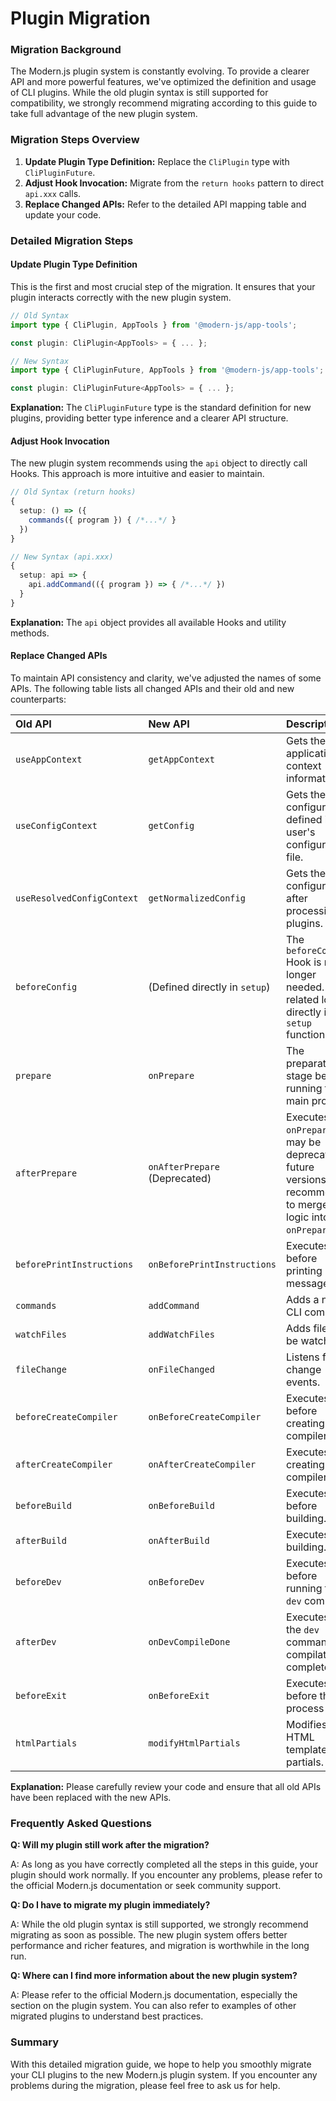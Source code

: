 # Plugin Migration

### Migration Background

The Modern.js plugin system is constantly evolving.  To provide a clearer API and more powerful features, we've optimized the definition and usage of CLI plugins.  While the old plugin syntax is still supported for compatibility, we strongly recommend migrating according to this guide to take full advantage of the new plugin system.

### Migration Steps Overview

1.  **Update Plugin Type Definition:** Replace the `CliPlugin` type with `CliPluginFuture`.
2.  **Adjust Hook Invocation:** Migrate from the `return hooks` pattern to direct `api.xxx` calls.
3.  **Replace Changed APIs:** Refer to the detailed API mapping table and update your code.

### Detailed Migration Steps

#### Update Plugin Type Definition

This is the first and most crucial step of the migration. It ensures that your plugin interacts correctly with the new plugin system.

```typescript
// Old Syntax
import type { CliPlugin, AppTools } from '@modern-js/app-tools';

const plugin: CliPlugin<AppTools> = { ... };

// New Syntax
import type { CliPluginFuture, AppTools } from '@modern-js/app-tools';

const plugin: CliPluginFuture<AppTools> = { ... };
```

**Explanation:** The `CliPluginFuture` type is the standard definition for new plugins, providing better type inference and a clearer API structure.

#### Adjust Hook Invocation

The new plugin system recommends using the `api` object to directly call Hooks. This approach is more intuitive and easier to maintain.

```typescript
// Old Syntax (return hooks)
{
  setup: () => ({
    commands({ program }) { /*...*/ }
  })
}

// New Syntax (api.xxx)
{
  setup: api => {
    api.addCommand(({ program }) => { /*...*/ })
  }
}
```

**Explanation:** The `api` object provides all available Hooks and utility methods.

#### Replace Changed APIs

To maintain API consistency and clarity, we've adjusted the names of some APIs. The following table lists all changed APIs and their old and new counterparts:

| Old API                 | New API                      | Description                                                                                                                                                                                                                                                                                                                                                          |
| :----------------------- | :---------------------------- | :-------------------------------------------------------------------------------------------------------------------------------------------------------------------------------------------------------------------------------------------------------------------------------------------------------------------------------------------------------------------- |
| `useAppContext`          | `getAppContext`               | Gets the application context information.                                                                                                                                                                                                                                                                                                                                       |
| `useConfigContext`       | `getConfig`                  | Gets the configuration defined in the user's configuration file.                                                                                                                                                                                                                                                                                                                                    |
| `useResolvedConfigContext` | `getNormalizedConfig`        | Gets the final configuration after processing by plugins.                                                                                                                                                                                                                                                                                                                                 |
| `beforeConfig`           | (Defined directly in `setup`) | The `beforeConfig` Hook is no longer needed.  Write related logic directly in the `setup` function.                                                                                                                                                                                                                                                                                        |
| `prepare`                | `onPrepare`                   | The preparation stage before running the main process.                                                                                                                                                                                                                                                                                                                                    |
| `afterPrepare`           | `onAfterPrepare` (Deprecated)   | Executes after `onPrepare`, but may be deprecated in future versions.  It's recommended to merge the logic into `onPrepare`.                                                                                                                                                                                                                                                                              |
| `beforePrintInstructions`| `onBeforePrintInstructions`   | Executes before printing log messages.                                                                                                                                                                                                                                                                                                                                    |
| `commands`               | `addCommand`                  | Adds a new CLI command.                                                                                                                                                                                                                                                                                                                                       |
| `watchFiles`             | `addWatchFiles`               | Adds files to be watched.                                                                                                                                                                                                                                                                                                                                       |
| `fileChange`             | `onFileChanged`               | Listens for file change events.                                                                                                                                                                                                                                                                                                                                       |
| `beforeCreateCompiler`   | `onBeforeCreateCompiler`      | Executes before creating the compiler.                                                                                                                                                                                                                                                                                                                                       |
| `afterCreateCompiler`    | `onAfterCreateCompiler`       | Executes after creating the compiler.                                                                                                                                                                                                                                                                                                                                       |
| `beforeBuild`            | `onBeforeBuild`               | Executes before building.                                                                                                                                                                                                                                                                                                                                       |
| `afterBuild`             | `onAfterBuild`                | Executes after building.                                                                                                                                                                                                                                                                                                                                       |
| `beforeDev`              | `onBeforeDev`                 | Executes before running the `dev` command.                                                                                                                                                                                                                                                                                                                                   |
| `afterDev`               | `onDevCompileDone`            | Executes after the `dev` command compilation is complete.                                                                                                                                                                                                                                                                                                                                 |
| `beforeExit`             | `onBeforeExit`                | Executes before the process exits.                                                                                                                                                                                                                                                                                                                                       |
| `htmlPartials`           | `modifyHtmlPartials`          | Modifies HTML template partials.                                                                                                                                                                                                                                                                                                                                      |

**Explanation:** Please carefully review your code and ensure that all old APIs have been replaced with the new APIs.

### Frequently Asked Questions

**Q: Will my plugin still work after the migration?**

A: As long as you have correctly completed all the steps in this guide, your plugin should work normally.  If you encounter any problems, please refer to the official Modern.js documentation or seek community support.

**Q: Do I have to migrate my plugin immediately?**

A: While the old plugin syntax is still supported, we strongly recommend migrating as soon as possible. The new plugin system offers better performance and richer features, and migration is worthwhile in the long run.

**Q: Where can I find more information about the new plugin system?**

A: Please refer to the official Modern.js documentation, especially the section on the plugin system. You can also refer to examples of other migrated plugins to understand best practices.

### Summary

With this detailed migration guide, we hope to help you smoothly migrate your CLI plugins to the new Modern.js plugin system.  If you encounter any problems during the migration, please feel free to ask us for help.
